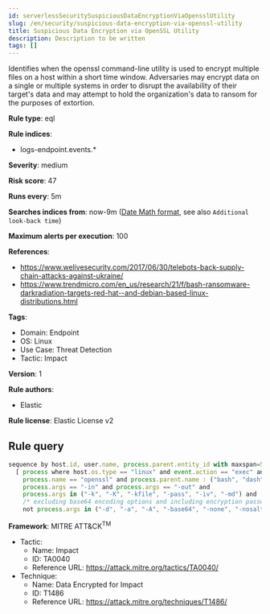 ```yaml
---
id: serverlessSecuritySuspiciousDataEncryptionViaOpensslUtility
slug: /en/security/suspicious-data-encryption-via-openssl-utility
title: Suspicious Data Encryption via OpenSSL Utility
description: Description to be written
tags: []
---
```


<div id="suspicious-data-encryption-via-openssl-utility"></div>

Identifies when the openssl command-line utility is used to encrypt multiple files on a host within a short time window. Adversaries may encrypt data on a single or multiple systems in order to disrupt the availability of their target's data and may attempt to hold the organization's data to ransom for the purposes of extortion.

**Rule type**: eql

**Rule indices**: 

* logs-endpoint.events.*

**Severity**: medium

**Risk score**: 47

**Runs every**: 5m

**Searches indices from**: now-9m ([Date Math format](((ref))/common-options.html#date-math), see also <DocLink id="serverlessSecurityRulesUiCreate" section="set-the-rules-schedule">`Additional look-back time`</DocLink>)

**Maximum alerts per execution**: 100

**References**: 

* https://www.welivesecurity.com/2017/06/30/telebots-back-supply-chain-attacks-against-ukraine/
* https://www.trendmicro.com/en_us/research/21/f/bash-ransomware-darkradiation-targets-red-hat--and-debian-based-linux-distributions.html

**Tags**: 

* Domain: Endpoint
* OS: Linux
* Use Case: Threat Detection
* Tactic: Impact

**Version**: 1

**Rule authors**: 

* Elastic

**Rule license**: Elastic License v2

## Rule query

```js
sequence by host.id, user.name, process.parent.entity_id with maxspan=5s
  [ process where host.os.type == "linux" and event.action == "exec" and 
    process.name == "openssl" and process.parent.name : ("bash", "dash", "sh", "tcsh", "csh", "zsh", "ksh", "fish", "perl*", "php*", "python*", "xargs") and
    process.args == "-in" and process.args == "-out" and
    process.args in ("-k", "-K", "-kfile", "-pass", "-iv", "-md") and
    /* excluding base64 encoding options and including encryption password or key params */
    not process.args in ("-d", "-a", "-A", "-base64", "-none", "-nosalt") ] with runs=10

```

**Framework**: MITRE ATT&CK<sup>TM</sup>

* Tactic:
    * Name: Impact
    * ID: TA0040
    * Reference URL: https://attack.mitre.org/tactics/TA0040/
* Technique:
    * Name: Data Encrypted for Impact
    * ID: T1486
    * Reference URL: https://attack.mitre.org/techniques/T1486/

